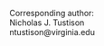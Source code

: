 
\begin{centering}

$ $

\vspace{2.0 cm}

\LARGE

{\bf Convolutional Neural Networks with Template-Based Data Augmentation for Functional Lung Imaging 
Segmentation}

\vspace{2.0 cm}

\normalsize

Nicholas J. Tustison$^1$,
Zixuan Lin$^1$,
Brian B. Avants$^2$,
Nick Cullen$^3$,
Jaime F. Mata$^1$,
James C. Gee$^3$,
Talissa A. Altes$^4$,
John P. Mugler III$^1$, and
Kun Qing$^1$



\vspace{0.25 cm}

\small

$^1$Department of Radiology and Medical Imaging, University of Virginia, Charlottesville, VA

$^2$Biogen, Cambridge, MA

$^3$Department of Radiology, University of Pennsylvania, Philadelphia, PA

$^4$Department of Radiology, University of Missouri, Columbia, MO

\end{centering}

\vspace{4.5 cm}

\small

Corresponding author: \
Nicholas J. Tustison \
ntustison@virginia.edu

<!-- 
\noindent\rule{4cm}{0.4pt}
 -->

\newpage

\normalsize
